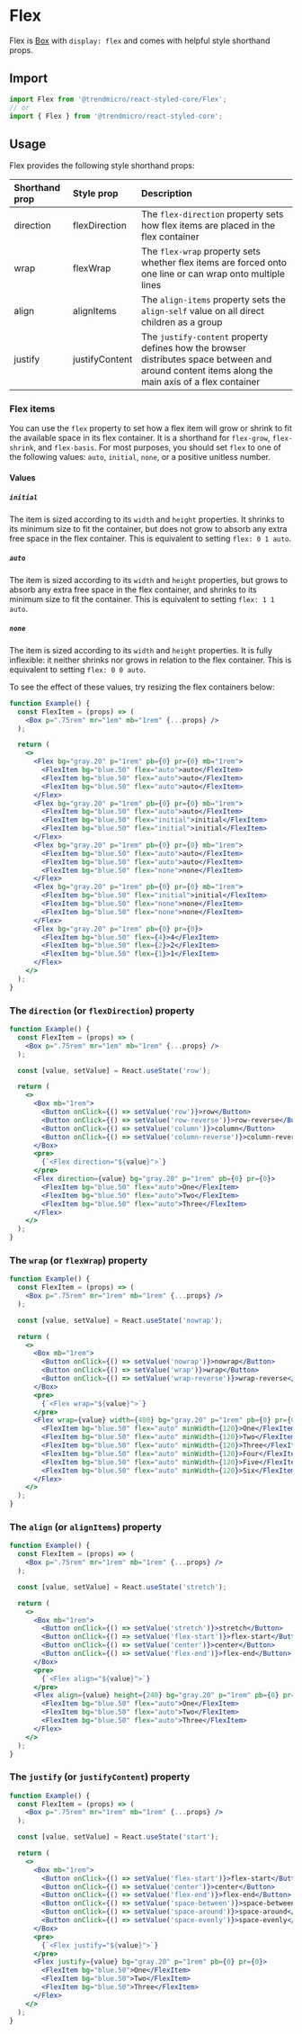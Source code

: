 # Flex

Flex is [Box](box) with `display: flex` and comes with helpful style shorthand props.

## Import

```js
import Flex from '@trendmicro/react-styled-core/Flex';
// or
import { Flex } from '@trendmicro/react-styled-core';
```

## Usage

Flex provides the following style shorthand props:

| Shorthand prop | Style prop | Description |
| :------------- | :--------- | :---------- |
| direction | flexDirection | The `flex-direction` property sets how flex items are placed in the flex container |
| wrap | flexWrap | The `flex-wrap` property sets whether flex items are forced onto one line or can wrap onto multiple lines |
| align | alignItems | The `align-items` property sets the `align-self` value on all direct children as a group |
| justify | justifyContent | The `justify-content` property defines how the browser distributes space between and around content items along the main axis of a flex container |

### Flex items

You can use the `flex` property to set how a flex item will grow or shrink to fit the available space in its flex container. It is a shorthand for `flex-grow`, `flex-shrink`, and `flex-basis`. For most purposes, you should set `flex` to one of the following values: `auto`, `initial`, `none`, or a positive unitless number.

#### Values

##### `initial`
The item is sized according to its `width` and `height` properties. It shrinks to its minimum size to fit the container, but does not grow to absorb any extra free space in the flex container. This is equivalent to setting `flex: 0 1 auto`.

##### `auto`
The item is sized according to its `width` and `height` properties, but grows to absorb any extra free space in the flex container, and shrinks to its minimum size to fit the container. This is equivalent to setting `flex: 1 1 auto`.

##### `none`
The item is sized according to its `width` and `height` properties. It is fully inflexible: it neither shrinks nor grows in relation to the flex container. This is equivalent to setting `flex: 0 0 auto`.

To see the effect of these values, try resizing the flex containers below:

```jsx
function Example() {
  const FlexItem = (props) => (
    <Box p=".75rem" mr="1em" mb="1rem" {...props} />
  );

  return (
    <>
      <Flex bg="gray.20" p="1rem" pb={0} pr={0} mb="1rem">
        <FlexItem bg="blue.50" flex="auto">auto</FlexItem>
        <FlexItem bg="blue.50" flex="auto">auto</FlexItem>
        <FlexItem bg="blue.50" flex="auto">auto</FlexItem>
      </Flex>
      <Flex bg="gray.20" p="1rem" pb={0} pr={0} mb="1rem">
        <FlexItem bg="blue.50" flex="auto">auto</FlexItem>
        <FlexItem bg="blue.50" flex="initial">initial</FlexItem>
        <FlexItem bg="blue.50" flex="initial">initial</FlexItem>
      </Flex>
      <Flex bg="gray.20" p="1rem" pb={0} pr={0} mb="1rem">
        <FlexItem bg="blue.50" flex="auto">auto</FlexItem>
        <FlexItem bg="blue.50" flex="auto">auto</FlexItem>
        <FlexItem bg="blue.50" flex="none">none</FlexItem>
      </Flex>
      <Flex bg="gray.20" p="1rem" pb={0} pr={0} mb="1rem">
        <FlexItem bg="blue.50" flex="initial">initial</FlexItem>
        <FlexItem bg="blue.50" flex="none">none</FlexItem>
        <FlexItem bg="blue.50" flex="none">none</FlexItem>
      </Flex>
      <Flex bg="gray.20" p="1rem" pb={0} pr={0}>
        <FlexItem bg="blue.50" flex={4}>4</FlexItem>
        <FlexItem bg="blue.50" flex={2}>2</FlexItem>
        <FlexItem bg="blue.50" flex={1}>1</FlexItem>
      </Flex>
    </>
  );
}
```

### The `direction` (or `flexDirection`) property

```jsx
function Example() {
  const FlexItem = (props) => (
    <Box p=".75rem" mr="1em" mb="1rem" {...props} />
  );

  const [value, setValue] = React.useState('row');

  return (
    <>
      <Box mb="1rem">
        <Button onClick={() => setValue('row')}>row</Button>
        <Button onClick={() => setValue('row-reverse')}>row-reverse</Button>
        <Button onClick={() => setValue('column')}>column</Button>
        <Button onClick={() => setValue('column-reverse')}>column-reverse</Button>
      </Box>
      <pre>
        {`<Flex direction="${value}">`}
      </pre>
      <Flex direction={value} bg="gray.20" p="1rem" pb={0} pr={0}>
        <FlexItem bg="blue.50" flex="auto">One</FlexItem>
        <FlexItem bg="blue.50" flex="auto">Two</FlexItem>
        <FlexItem bg="blue.50" flex="auto">Three</FlexItem>
      </Flex>
    </>
  );
}
```

### The `wrap` (or `flexWrap`) property

```jsx
function Example() {
  const FlexItem = (props) => (
    <Box p=".75rem" mr="1rem" mb="1rem" {...props} />
  );

  const [value, setValue] = React.useState('nowrap');

  return (
    <>
      <Box mb="1rem">
        <Button onClick={() => setValue('nowrap')}>nowrap</Button>
        <Button onClick={() => setValue('wrap')}>wrap</Button>
        <Button onClick={() => setValue('wrap-reverse')}>wrap-reverse</Button>
      </Box>
      <pre>
        {`<Flex wrap="${value}">`}
      </pre>
      <Flex wrap={value} width={480} bg="gray.20" p="1rem" pb={0} pr={0}>
        <FlexItem bg="blue.50" flex="auto" minWidth={120}>One</FlexItem>
        <FlexItem bg="blue.50" flex="auto" minWidth={120}>Two</FlexItem>
        <FlexItem bg="blue.50" flex="auto" minWidth={120}>Three</FlexItem>
        <FlexItem bg="blue.50" flex="auto" minWidth={120}>Four</FlexItem>
        <FlexItem bg="blue.50" flex="auto" minWidth={120}>Five</FlexItem>
        <FlexItem bg="blue.50" flex="auto" minWidth={120}>Six</FlexItem>
      </Flex>
    </>
  );
}
```

### The `align` (or `alignItems`) property

```jsx
function Example() {
  const FlexItem = (props) => (
    <Box p=".75rem" mr="1rem" mb="1rem" {...props} />
  );

  const [value, setValue] = React.useState('stretch');

  return (
    <>
      <Box mb="1rem">
        <Button onClick={() => setValue('stretch')}>stretch</Button>
        <Button onClick={() => setValue('flex-start')}>flex-start</Button>
        <Button onClick={() => setValue('center')}>center</Button>
        <Button onClick={() => setValue('flex-end')}>flex-end</Button>
      </Box>
      <pre>
        {`<Flex align="${value}">`}
      </pre>
      <Flex align={value} height={240} bg="gray.20" p="1rem" pb={0} pr={0}>
        <FlexItem bg="blue.50" flex="auto">One</FlexItem>
        <FlexItem bg="blue.50" flex="auto">Two</FlexItem>
        <FlexItem bg="blue.50" flex="auto">Three</FlexItem>
      </Flex>
    </>
  );
}
```

### The `justify` (or `justifyContent`) property

```jsx
function Example() {
  const FlexItem = (props) => (
    <Box p=".75rem" mr="1rem" mb="1rem" {...props} />
  );

  const [value, setValue] = React.useState('start');

  return (
    <>
      <Box mb="1rem">
        <Button onClick={() => setValue('flex-start')}>flex-start</Button>
        <Button onClick={() => setValue('center')}>center</Button>
        <Button onClick={() => setValue('flex-end')}>flex-end</Button>
        <Button onClick={() => setValue('space-between')}>space-between</Button>
        <Button onClick={() => setValue('space-around')}>space-around</Button>
        <Button onClick={() => setValue('space-evenly')}>space-evenly</Button>
      </Box>
      <pre>
        {`<Flex justify="${value}">`}
      </pre>
      <Flex justify={value} bg="gray.20" p="1rem" pb={0} pr={0}>
        <FlexItem bg="blue.50">One</FlexItem>
        <FlexItem bg="blue.50">Two</FlexItem>
        <FlexItem bg="blue.50">Three</FlexItem>
      </Flex>
    </>
  );
}
```
